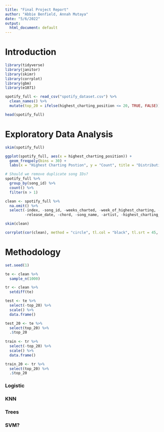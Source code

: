```yaml
---
title: "Final Project Report"
author: "Abbie Benfield, Annah Mutaya"
date: "5/6/2022"
output:
  html_document: default
---
```


# Introduction

```r
library(tidyverse)
library(janitor)
library(skimr)
library(corrplot)
library(gbm)
library(e1071)

spotify_full <- read_csv("spotify_dataset.csv") %>%
  clean_names() %>%
  mutate(top_20 = ifelse(highest_charting_position <= 20, TRUE, FALSE))

head(spotify_full)
```

# Exploratory Data Analysis

```r
skim(spotify_full)
```

```r
ggplot(spotify_full, aes(x = highest_charting_position)) +
  geom_freqpoly(bins = 30) +
  labs(x = "Highest Charting Postion", y = "Count", title = "Distribution of Highest Charting Position")
```

```r
# Should we remove duplicate song IDs?
spotify_full %>%
  group_by(song_id) %>%
  count() %>%
  filter(n > 1)
```


```r
clean <- spotify_full %>%
  na.omit() %>%
  select(-index, -song_id, -weeks_charted, -week_of_highest_charting, -genre, 
         -release_date, -chord, -song_name, -artist, -highest_charting_position)

skim(clean)
```


```r
corrplot(cor(clean), method = "circle", tl.col = "black", tl.srt = 45, type = "upper")
```


# Methodology

```r
set.seed(1)

te <- clean %>% 
  sample_n(1000)

tr <- clean %>% 
  setdiff(te)

test <- te %>% 
  select(-top_20) %>% 
  scale() %>% 
  data.frame()

test_20 <- te %>% 
  select(top_20) %>% 
  .$top_20
  
train <- tr %>% 
  select(-top_20) %>% 
  scale() %>% 
  data.frame()

train_20 <- tr %>% 
  select(top_20) %>% 
  .$top_20


```

### Logistic

### KNN

### Trees

### SVM?